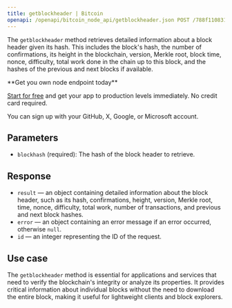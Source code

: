 ---
title: getblockheader | Bitcoin
openapi: /openapi/bitcoin_node_api/getblockheader.json POST /788f110831fe13808302bd79796d55e8
---

The `getblockheader` method retrieves detailed information about a block header given its hash. This includes the block's hash, the number of confirmations, its height in the blockchain, version, Merkle root, block time, nonce, difficulty, total work done in the chain up to this block, and the hashes of the previous and next blocks if available.

<Check>
**Get you own node endpoint today**

[Start for free](https://console.chainstack.com/) and get your app to production levels immediately. No credit card required.

You can sign up with your GitHub, X, Google, or Microsoft account.
</Check>


## Parameters

* `blockhash` (required): The hash of the block header to retrieve.

## Response

* `result` — an object containing detailed information about the block header, such as its hash, confirmations, height, version, Merkle root, time, nonce, difficulty, total work, number of transactions, and previous and next block hashes.
* `error` — an object containing an error message if an error occurred, otherwise `null`.
* `id` — an integer representing the ID of the request.

## Use case

The `getblockheader` method is essential for applications and services that need to verify the blockchain's integrity or analyze its properties. It provides critical information about individual blocks without the need to download the entire block, making it useful for lightweight clients and block explorers.
